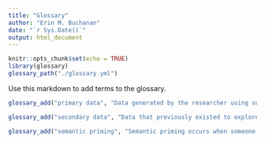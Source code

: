 ```yaml
---
title: "Glossary"
author: "Erin M. Buchanan"
date: "`r Sys.Date()`"
output: html_document
---
```


```r
knitr::opts_chunk$set(echo = TRUE)
library(glossary)
glossary_path("./glossary.yml")
```

Use this markdown to add terms to the glossary.

```r
glossary_add("primary data", "Data generated by the researcher using surveys, interviews, experiments or other sources to explore a research problem.")

glossary_add("secondary data", "Data that previously existed to explore a research problem, generally not generated by the researcher using the data.")

glossary_add("semantic priming", "Semantic priming occurs when someone processes a second word faster after seeing a related word first. For example, you will read the word DOG faster if you see CAT before it in comparison to SPOON.")
```

